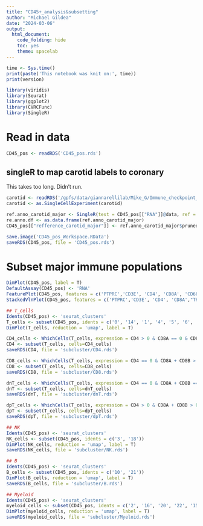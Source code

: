 ```yaml
---
title: "CD45+_analysis&subsetting"
author: "Michael Gildea"
date: "2024-03-06"
output:
  html_document:
    code_folding: hide
    toc: yes
    theme: spacelab
---
```


```r
time <- Sys.time()
print(paste('This notebook was knit on:', time))
print(version)
```

```r
library(viridis)
library(Seurat)
library(ggplot2)
library(CVRCFunc)
library(SingleR)
```

# Read in data
```r
CD45_pos <- readRDS('CD45_pos.rds')
```

## singleR to map carotid labels to coronary
This takes too long. Didn't run.
```r
carotid <- readRDS('/gpfs/data/giannarellilab/Mike_G/Immune_checkpoint_inhibitors/Whole_dataset_annotated_human.rds')
carotid <- as.SingleCellExperiment(carotid)

ref.anno_carotid_major <- SingleR(test = CD45_pos[["RNA"]]@data, ref = carotid, labels = carotid$annotation_major, de.method="wilcox")
re.anno.df <- as.data.frame(ref.anno_carotid_major)
CD45_pos[["refference_carotid_major"]] <- ref.anno_carotid_major$pruned.labels

save.image('CD45_pos_Workspace.RData')
saveRDS(CD45_pos, file = 'CD45_pos.rds')
```


# Subset major immune populations
```r
DimPlot(CD45_pos, label = T)
DefaultAssay(CD45_pos) <- 'RNA'
FeaturePlot(CD45_pos, features = c('PTPRC','CD3E', 'CD4', 'CD8A', 'CD68', 'CD19'))
StackedVlnPlot(CD45_pos, features = c('PTPRC','CD3E', 'CD4', 'CD8A',"TRDC", "TRGC1", "TRGC2", "CCR7","CCR9", "SELL", 'NCAM1','CD68', 'CD19','CD79A', 'JCHAIN', 'MRC1', 'FCGR3A', 'CD14', 'HLA-DRB1', 'LYZ', 'CCR2', 'FSCN1'))
```

```r
## T_cells
Idents(CD45_pos) <- 'seurat_clusters'
T_cells <- subset(CD45_pos, idents = c('0', '14', '1', '4', '5', '6', '7', '11', '8', '13', '12', '9'))
DimPlot(T_cells, reduction = 'umap', label = T)

CD4_cells <- WhichCells(T_cells, expression = CD4 > 0 & CD8A == 0 & CD8B == 0)
CD4 <- subset(T_cells, cells=CD4_cells)
saveRDS(CD4, file = 'subcluster/CD4.rds')

CD8_cells <- WhichCells(T_cells, expression = CD4 == 0 & CD8A + CD8B > 0)
CD8 <- subset(T_cells, cells=CD8_cells)
saveRDS(CD8, file = 'subcluster/CD8.rds')

dnT_cells <- WhichCells(T_cells, expression = CD4 == 0 & CD8A + CD8B == 0)
dnT <- subset(T_cells, cells=dnT_cells)
saveRDS(dnT, file = 'subcluster/dnT.rds')

dpT_cells <- WhichCells(T_cells, expression = CD4 > 0 & CD8A + CD8B > 0)
dpT <- subset(T_cells, cells=dpT_cells)
saveRDS(dpT, file = 'subcluster/dpT.rds')

## NK
Idents(CD45_pos) <- 'seurat_clusters'
NK_cells <- subset(CD45_pos, idents = c('3', '18'))
DimPlot(NK_cells, reduction = 'umap', label = T)
saveRDS(NK_cells, file = 'subcluster/NK.rds')

## B
Idents(CD45_pos) <- 'seurat_clusters'
B_cells <- subset(CD45_pos, idents = c('10', '21'))
DimPlot(B_cells, reduction = 'umap', label = T)
saveRDS(B_cells, file = 'subcluster/B.rds')

## Myeloid
Idents(CD45_pos) <- 'seurat_clusters'
myeloid_cells <- subset(CD45_pos, idents = c('2', '16', '20', '22', '15', '17'))
DimPlot(myeloid_cells, reduction = 'umap', label = T)
saveRDS(myeloid_cells, file = 'subcluster/Myeloid.rds')
```

